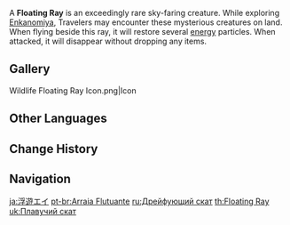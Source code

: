 {{Wildlife Infobox
|type     = Wildlife
|image    = Wildlife Floating Ray Archive.png
|family   = Fish
|group    = Rays
|location = [[Enkanomiya]]
}}
{{Description|An exceedingly rare sky-faring creature.<br />This sort of ray is said to have originally hunted its prey in the pitch-dark ocean depths by using fluorescence and elemental particles to lure them in.<br />The legends also say that they ended up in Enkanomiya by mistaking the coral-covered Great Serpent for the sea bed upon which they rested...|In-game [[Archive]]}}
A '''Floating Ray''' is an exceedingly rare sky-faring creature. While exploring [[Enkanomiya]], Travelers may encounter these mysterious creatures on land. When flying beside this ray, it will restore several [[energy]] particles. When attacked, it will disappear without dropping any items.

==Gallery==
<gallery>
Wildlife Floating Ray Icon.png|Icon
</gallery>

==Other Languages==
{{Other Languages
|en      = Floating Ray
|zhs     = 幽浮鳐
|zhs_rm  = Yōu Fú Yáo
|zht     = 幽浮鰩
|zht_rm  = Yōu Fú Yáo
|zh_tl   = 
|ja      = 浮遊エイ
|ja_rm   = Fuyuu Ei
|ja_tl   = Floating Ray
|ko      = 부유 가오리
|ko_rm   = Buyu Ga'ori
|ko_tl   = Floating Ray
|es      = Raya flotante
|es_tl   = Floating Ray
|fr      = Raie flottante
|fr_tl   = Floating Ray
|ru      = Дрейфующий скат
|ru_tl   = Drifting Ray
|th      = Floating Ray
|vi      = Cá Đuối U Ám
|vi_tl   = 
|de      = Irrlichtrochen
|de_tl   = Will-o'-the-wisp Ray
|id      = Floating Ray
|pt      = Arraia Flutuante
|pt_tl   = Floating Ray
|tr      = Uçan Vatoz
|tr_tl   = 
|it      = Manta fluttuante
|it_tl   = 
}}

==Change History==
{{Change History|2.4}}

==Navigation==
{{Wildlife Navbox}}

[[ja:浮遊エイ]]
[[pt-br:Arraia Flutuante]]
[[ru:Дрейфующий скат]]
[[th:Floating Ray]]
[[uk:Плавучий скат]]